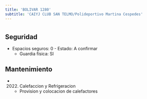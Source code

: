 ```yaml
---
title: 'BOLIVAR 1280'
subtitle: 'CAIYJ CLUB SAN TELMO/Polideportivo Martina Cespedes'
---
```


#


## Seguridad

*  Espacios seguros: 0 - Estado: A confirmar 
    + Guardia física: SI





## Mantenimiento

*  (2022) Calefaccion y Refrigeracion 
    + Provision y colocacion de calefactores



